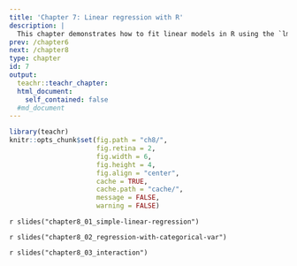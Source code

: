 ```yaml
---
title: 'Chapter 7: Linear regression with R'
description: |
  This chapter demonstrates how to fit linear models in R using the `lm` function. You'll learn about how to fitting simple linear regression, models with categorical variables and models with interaction effects.
prev: /chapter6
next: /chapter8
type: chapter
id: 7
output:
  teachr::teachr_chapter:
  html_document:
    self_contained: false
  #md_document
---
```


```r
library(teachr)
knitr::opts_chunk$set(fig.path = "ch8/",
                      fig.retina = 2,
                      fig.width = 6, 
                      fig.height = 4,
                      fig.align = "center",
                      cache = TRUE,
                      cache.path = "cache/",
                      message = FALSE,
                      warning = FALSE)
```


<exercise id="1" title="Simple linear regression" type="slides">

`r slides("chapter8_01_simple-linear-regression")`

</exercise>

<exercise id="2" title="Test your knowledge">



</exercise>



<exercise id="3" title="Regression with categorical variables" type="slides">

`r slides("chapter8_02_regression-with-categorical-var")`

</exercise>


<exercise id="4" title="Test your knoweldge">


</exercise>


<exercise id="5" title="Regression models with interaction effects" type="slides">
`r slides("chapter8_03_interaction")`
</exercise>


<exercise id="6" title="Practice">

</exercise>
